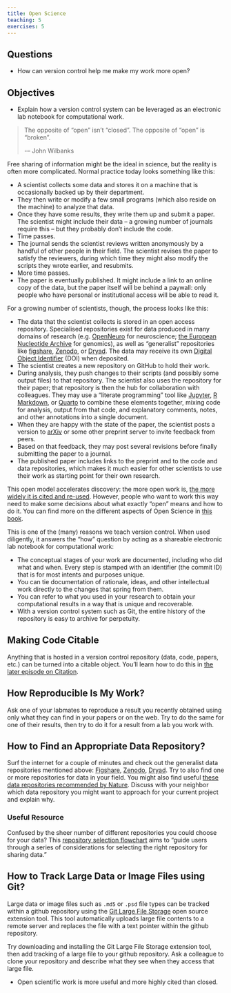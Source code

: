 ---
title: Open Science
teaching: 5
exercises: 5
---

::: {.callout-important}
## Questions

- How can version control help me make my work more open?

:::

::: {.callout-tip}
## Objectives

- Explain how a version control system can be leveraged as an electronic lab notebook for computational work.

:::

> The opposite of "open" isn't "closed".
> The opposite of "open" is "broken".
> 
> \--- John Wilbanks

Free sharing of information might be the ideal in science,
but the reality is often more complicated.
Normal practice today looks something like this:

- A scientist collects some data and stores it on a machine
  that is occasionally backed up by their department.
- They then write or modify a few small programs
  (which also reside on the machine)
  to analyze that data.
- Once they have some results,
  they write them up and submit a paper.
  The scientist might include their data -- a growing number of journals require this -- but
  they probably don't include the code.
- Time passes.
- The journal sends the scientist reviews written anonymously by a handful of other people in their field.
  The scientist revises the paper to satisfy the reviewers,
  during which time they might also modify the scripts they wrote earlier,
  and resubmits.
- More time passes.
- The paper is eventually published.
  It might include a link to an online copy of the data,
  but the paper itself will be behind a paywall:
  only people who have personal or institutional access
  will be able to read it.

For a growing number of scientists,
though,
the process looks like this:

- The data that the scientist collects is stored in an open access repository.
  Specialised repositories exist for data produced in many domains of research
  (e.g. [OpenNeuro](https://openneuro.org/) for neuroscience; [the European Nucleotide Archive](https://www.ebi.ac.uk/ena/browser/home) for genomics),
  as well as "generalist" repositories
  like [figshare](https://figshare.com/),
  [Zenodo](https://zenodo.org), or [Dryad](https://datadryad.org/).
  The data may receive its own
  [Digital Object Identifier](https://en.wikipedia.org/wiki/Digital_object_identifier) (DOI) when deposited.
- The scientist creates a new repository on GitHub to hold their work.
- During analysis,
  they push changes to their scripts
  (and possibly some output files)
  to that repository.
  The scientist also uses the repository for their paper;
  that repository is then the hub for collaboration with colleagues.
  They may use a "literate programming" tool like [Jupyter](https://jupyter.org/), [R Markdown](https://rmarkdown.rstudio.com/), or [Quarto](https://quarto.org/) to combine these elements together, mixing code for analysis, output from that code, and explanatory comments, notes, and other annotations into a single document.
- When they are happy with the state of the paper,
  the scientist posts a version to [arXiv](https://arxiv.org/)
  or some other preprint server
  to invite feedback from peers.
- Based on that feedback,
  they may post several revisions
  before finally submitting the paper to a journal.
- The published paper includes links to the preprint
  and to the code and data repositories,
  which  makes it much easier for other scientists
  to use their work as starting point for their own research.

This open model accelerates discovery:
the more open work is,
[the more widely it is cited and re-used](https://doi.org/10.1371/journal.pone.0000308).
However,
people who want to work this way need to make some decisions
about what exactly "open" means and how to do it. You can find more on the different aspects of Open Science in [this book](https://link.springer.com/book/10.1007/978-3-319-00026-8).

This is one of the (many) reasons we teach version control.
When used diligently,
it answers the "how" question
by acting as a shareable electronic lab notebook for computational work:

- The conceptual stages of your work are documented, including who did
  what and when. Every step is stamped with an identifier (the commit ID)
  that is for most intents and purposes unique.
- You can tie documentation of rationale, ideas, and other
  intellectual work directly to the changes that spring from them.
- You can refer to what you used in your research to obtain your
  computational results in a way that is unique and recoverable.
- With a version control system such as Git,
  the entire history of the repository is easy to archive for perpetuity.

:::::::::::::::::::::::::::::::::::::::::  callout

## Making Code Citable

Anything that is hosted in a version control repository (data, code, papers,
etc.) can be turned into a citable object. You'll learn how to do this in
[the later episode on Citation](12-citation.md).


::::::::::::::::::::::::::::::::::::::::::::::::::

:::::::::::::::::::::::::::::::::::::::  challenge

## How Reproducible Is My Work?

Ask one of your labmates to reproduce a result you recently obtained
using only what they can find in your papers or on the web.
Try to do the same for one of their results,
then try to do it for a result from a lab you work with.


::::::::::::::::::::::::::::::::::::::::::::::::::

:::::::::::::::::::::::::::::::::::::::  challenge

## How to Find an Appropriate Data Repository?

Surf the internet for a couple of minutes and check out the generalist data repositories
mentioned above: [Figshare](https://figshare.com/), [Zenodo](https://zenodo.org),
[Dryad](https://datadryad.org/). 
Try to also find one or more repositories for data in your field.
You might also find useful [these data repositories recommended by Nature](https://www.nature.com/sdata/data-policies/repositories).
Discuss with your neighbor which data repository you might want to
approach for your current project and explain why.

:::::: hint

### Useful Resource
Confused by the sheer number of different repositories you could choose for your data? 
This [repository selection flowchart](https://zenodo.org/records/11105430) aims to "guide users through a series of considerations for selecting the right repository for sharing data."

:::::::::::::::


::::::::::::::::::::::::::::::::::::::::::::::::::

:::::::::::::::::::::::::::::::::::::::  challenge

## How to Track Large Data or Image Files using Git?

Large data or image files such as `.md5` or `.psd` file types can be tracked within
a github repository using the [Git Large File Storage](https://git-lfs.github.com)
open source extension tool.  This tool automatically uploads large file contents to
a remote server and replaces the file with a text pointer within the github repository.

Try downloading and installing the Git Large File Storage extension tool, then add
tracking of a large file to your github repository.  Ask a colleague to clone your
repository and describe what they see when they access that large file.  


::::::::::::::::::::::::::::::::::::::::::::::::::

:::::::::::::::::::::::::::::::::::::::: keypoints

- Open scientific work is more useful and more highly cited than closed.

::::::::::::::::::::::::::::::::::::::::::::::::::


